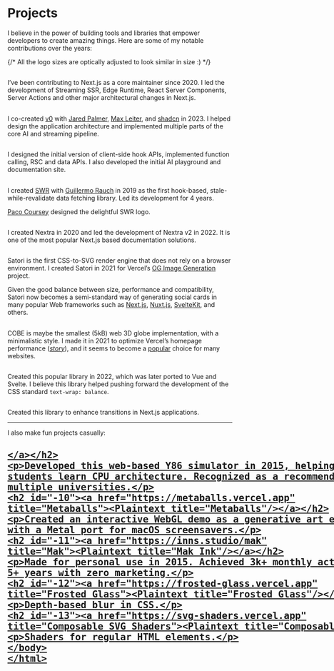 # Projects

I believe in the power of building tools and libraries that empower developers to create amazing things. Here are some of my notable contributions over the years:

{/* All the logo sizes are optically adjusted to look similar in size :) */}

## [<Nextjs height={14} />](https://nextjs.org 'Next.js')

I’ve been contributing to Next.js as a core maintainer since 2020. I led the development of Streaming SSR, Edge Runtime, React Server Components, Server Actions and other major architectural changes in Next.js.

## [<V0 height={14}/>](https://v0.dev 'Vercel v0')

I co-created [v0](https://v0.dev) with [Jared Palmer](https://jaredpalmer.com), [Max Leiter](https://maxleiter.com), and [shadcn](https://shadcn.com/) in 2023. I helped design the application architecture and implemented multiple parts of the core AI and streaming pipeline.

## [<AISDK height={18}/>](https://github.com/vercel/ai 'Vercel AI SDK')

I designed the initial version of client-side hook APIs, implemented function calling, RSC and data APIs. I also developed the initial AI playground and documentation site.

## [<SWR height={13}/>](https://swr.vercel.app 'SWR')

I created [SWR](https://swr.vercel.app) with [Guillermo Rauch](https://rauchg.com) in 2019 as the first hook-based, stale-while-revalidate data fetching library. Led its development for 4 years.

[Paco Coursey](https://paco.me) designed the delightful SWR logo.

## [<Nextra height={14}/>](https://nextra.site 'Nextra')

I created Nextra in 2020 and led the development of Nextra v2 in 2022. It is one of the most popular Next.js based documentation solutions.

## [<Satori height={18}/>](https://github.com/vercel/satori 'Satori')

Satori is the first CSS-to-SVG render engine that does not rely on a browser environment. I created Satori in 2021 for Vercel’s [OG Image Generation](https://vercel.com/blog/introducing-vercel-og-image-generation-fast-dynamic-social-card-images) project.

Given the good balance between size, performance and compatibility, Satori now becomes a semi-standard way of generating social cards in many popular Web frameworks such as [Next.js](https://nextjs.org/docs/app/api-reference/functions/image-response), [Nuxt.js](https://nuxt.com/modules/og-image), [SvelteKit](https://github.com/etherCorps/sveltekit-og), and others.

## [<COBE height={18}/>](https://github.com/shuding/cobe 'COBE')

COBE is maybe the smallest (5kB) web 3D globe implementation, with a minimalistic style. I made it in 2021 to optimize Vercel’s homepage performance ([_story_](https://twitter.com/shuding_/status/1475916082875666441)), and it seems to become a [popular](https://x.com/imRazvanBadea/status/1804626727601422681) choice for many websites.

## [<ReactWrapBalancer height={18} />](https://react-wrap-balancer.vercel.app 'React Wrap Balancer')

Created this popular library in 2022, which was later ported to Vue and Svelte. I believe this library helped pushing forward the development of the CSS standard `text-wrap: balance`.

## [<NextViewTransitions height={18}/>](https://github.com/shuding/next-view-transitions 'Next View Transitions')

Created this library to enhance transitions in Next.js applications.

---

I also make fun projects casually:

## [<Plaintext title="Y86 CPU Simulator"/>](https://y86.js.org 'Y86 Simulator')

Developed this web-based Y86 simulator in 2015, helping thousands of students learn CPU architecture. Recognized as a recommended resource by multiple universities.

## [<Plaintext title="Metaballs"/>](https://metaballs.vercel.app 'Metaballs')

Created an interactive WebGL demo as a generative art experiment, with a Metal port for macOS screensavers.

## [<Plaintext title="Mak Ink"/>](https://inns.studio/mak 'Mak')

Made for personal use in 2015. Achieved 3k+ monthly active users for 5+ years with zero marketing.

## [<Plaintext title="Frosted Glass"/>](https://frosted-glass.vercel.app 'Frosted Glass')

Depth-based blur in CSS.

## [<Plaintext title="Composable SVG Shaders"/>](https://svg-shaders.vercel.app 'Composable SVG Shaders')

Shaders for regular HTML elements.
